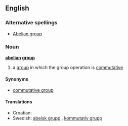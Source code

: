 {{wikipedia}}
==English==

===Alternative spellings===
* [[Abelian group]]

===Noun===
'''[[abelian]] [[group]]'''

# {{context|maths}} a [[group]] in which the group operation is [[commutative]]

====Synonyms====
* [[commutative group]]

====Translations====
* Croatian: {{t|hr|Abelova grupa|f}}
* Swedish: [[abelsk grupp]] {{c}}, [[kommutativ grupp]] {{c}}
